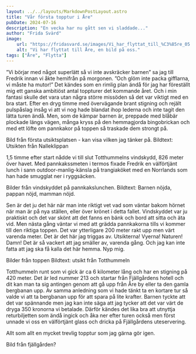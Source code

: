 ```yaml
---
layout: ../../layouts/MarkdownPostLayout.astro
title: "Vår första topptur i Åre"
pubDate: 2024-07-16
description: "En vecka har nu gått sen vi sladdade..."
author: "Frida Svärd"
image:
    url: "https://fridasvard.se/images/Vi_har_flyttat_till_%C3%85re_05.jpg"
    alt: "Vi har flyttat till Åre, en bild på oss."
tags: ["Åre", "Flytta"]
---
```



”Vi börjar med något superlätt så vi inte avskräcker barnen” sa jag till Fredrik innan vi åkte hemifrån på morgonen. ”Och glöm inte packa gifflarna, vi måste ha mutor!” Det kändes som en rimlig plan ändå för jag har föreställt mig ett ganska ambitiöst antal toppturer det kommande året. Och i min fantasi skulle det vara utan några större missöden så det var viktigt med en bra start. Efter en dryg timme med övervägande brant stigning och rejält pulspåslag insåg vi att vi nog hade blandat ihop lederna och inte tagit den lätta turen ändå. Men, som de kämpar barnen är, preppade med blåbär plockade längs vägen, många kryss på den hemmagjorda bingobrickan och med ett löfte om pannkakor på toppen så traskade dem strongt på.

Bild från första utsiktsplatsen - kan visa vilken jag tänker på.
Bildtext: Utsikten från Nalleklippan

1,5 timme efter start nådde vi till slut Totthummelns vindskydd, 826 meter över havet. Med pannkakssmeten i termos fixade Fredrik en välförtjänt lunch i sann outdoor-manlig-känsla på trangiaköket med en Norrlands som han hade smugglat ner i ryggsäcken.

Bilder från vindskyddet på pannkakslunchen.
Bildtext: Barnen nöjda, pappan nöjd, mamman nöjd.

Sen är det ju det här när man inte riktigt vet vad som väntar bakom hörnet när man är på nya ställen, eller över krönet i detta fallet. Vindskyddet var ju praktiskt och det var skönt att det fanns en bänk och bord att sitta och äta vid. Men nästa gång väntar vi med att grädda pannkakorna tills vi kommer till den riktiga toppen. Det var ytterligare 200 meter rakt upp men värt varenda meter. Det är det här jag triggas av. Utsikterna! Vyerna! Naturen! Damn! Det är så vackert att jag smäller av, varenda gång. Och jag kan inte fatta att jag ska få kalla det här hemma. Nyp mig.

Bilder från toppen
Bildtext: utsikt från Totthummeln

Totthummeln runt som vi gick är ca 6 kilometer lång och har en stigning på 420 meter. Det är led nummer 213 och startar från Fjällgårdens hotell och dit kan man ta sig antingen genom att gå upp från Åre by eller ta den gamla bergbanan upp. Av samma anledning som vi hade tänkt ta en kortare tur så valde vi att ta bergbanan upp för att spara på lite krafter. Barnen tyckte att det var spännande men jag kan inte säga att jag tycker att det var värt de dryga 350 kronorna vi betalade. Därför kändes det lika bra att utnyttja returbiljetten som ändå ingick och åka ner efter turen också men först unnade vi oss en välförtjänt glass och dricka på Fjällgårdens uteservering.

Allt som allt en mycket trevlig topptur som jag gärna gör igen.

Bild från fjällgården?
